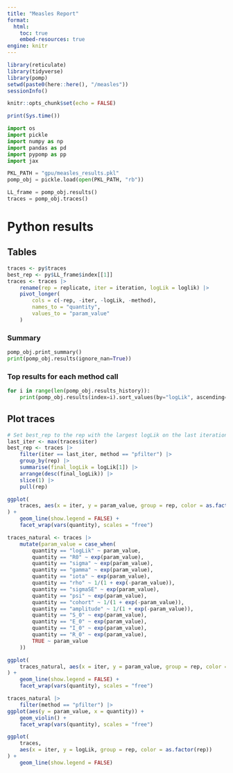 ```yaml
---
title: "Measles Report"
format:
  html:
    toc: true
    embed-resources: true
engine: knitr
---
```


```r
library(reticulate)
library(tidyverse)
library(pomp)
setwd(paste0(here::here(), "/measles"))
sessionInfo()

knitr::opts_chunk$set(echo = FALSE)
```

```r
print(Sys.time())
```

```python
import os
import pickle
import numpy as np
import pandas as pd
import pypomp as pp
import jax
```

```python
PKL_PATH = "gpu/measles_results.pkl"
pomp_obj = pickle.load(open(PKL_PATH, "rb"))
```

```python
LL_frame = pomp_obj.results()
traces = pomp_obj.traces()
```



# Python results

## Tables

```r
traces <- py$traces
best_rep <- py$LL_frame$index[[1]]
traces <- traces |>
    rename(rep = replicate, iter = iteration, logLik = loglik) |>
    pivot_longer(
        cols = c(-rep, -iter, -logLik, -method),
        names_to = "quantity",
        values_to = "param_value"
    )
```


### Summary
```python
pomp_obj.print_summary()
print(pomp_obj.results(ignore_nan=True))
```

### Top results for each method call
```python
for i in range(len(pomp_obj.results_history)):
    print(pomp_obj.results(index=i).sort_values(by="logLik", ascending=False).head())
```

## Plot traces

```r
# Set best_rep to the rep with the largest logLik on the last iteration
last_iter <- max(traces$iter)
best_rep <- traces |>
    filter(iter == last_iter, method == "pfilter") |>
    group_by(rep) |>
    summarise(final_logLik = logLik[1]) |>
    arrange(desc(final_logLik)) |>
    slice(1) |>
    pull(rep)
```

```r
ggplot(
    traces, aes(x = iter, y = param_value, group = rep, color = as.factor(rep))
) +
    geom_line(show.legend = FALSE) +
    facet_wrap(vars(quantity), scales = "free")
```

```r
traces_natural <- traces |>
    mutate(param_value = case_when(
        quantity == "logLik" ~ param_value,
        quantity == "R0" ~ exp(param_value),
        quantity == "sigma" ~ exp(param_value),
        quantity == "gamma" ~ exp(param_value),
        quantity == "iota" ~ exp(param_value),
        quantity == "rho" ~ 1/(1 + exp(-param_value)),
        quantity == "sigmaSE" ~ exp(param_value),
        quantity == "psi" ~ exp(param_value),
        quantity == "cohort" ~ 1/(1 + exp(-param_value)),
        quantity == "amplitude" ~ 1/(1 + exp(-param_value)),
        quantity == "S_0" ~ exp(param_value),
        quantity == "E_0" ~ exp(param_value),
        quantity == "I_0" ~ exp(param_value),
        quantity == "R_0" ~ exp(param_value),
        TRUE ~ param_value
    ))

ggplot(
    traces_natural, aes(x = iter, y = param_value, group = rep, color = as.factor(rep))
) +
    geom_line(show.legend = FALSE) +
    facet_wrap(vars(quantity), scales = "free")
```


```r
traces_natural |>
    filter(method == "pfilter") |>
ggplot(aes(y = param_value, x = quantity)) +
    geom_violin() +
    facet_wrap(vars(quantity), scales = "free")
```


```r
ggplot(
    traces, 
    aes(x = iter, y = logLik, group = rep, color = as.factor(rep))
) +
    geom_line(show.legend = FALSE)
```

